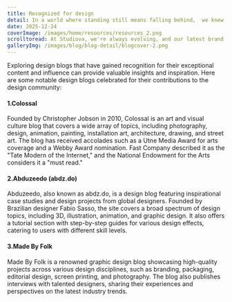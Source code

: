 ---
title: Recognized for design
detail: In a world where standing still means falling behind,  we knew it was time for a bold transformation.
date: 2025-12-24
coverImage: /images/home/resources/resources_2.png
scrolltoread: At Studiova, we're always evolving, and our latest brand redesign is a bold step forward. This transformation reflects our commitment to innovation and growth, both in how we look and how we connect with you.
galleryImg: /images/blog/blog-detail/blogcover-2.png
---


Exploring design blogs that have gained recognition for their exceptional content and influence can provide valuable insights and inspiration. Here are some notable design blogs celebrated for their contributions to the design community:

#### 1.Colossal

Founded by Christopher Jobson in 2010, Colossal is an art and visual culture blog that covers a wide array of topics, including photography, design, animation, painting, installation art, architecture, drawing, and street art. The blog has received accolades such as a Utne Media Award for arts coverage and a Webby Award nomination. Fast Company described it as the "Tate Modern of the Internet," and the National Endowment for the Arts considers it a "must read."


#### 2.Abduzeedo (abdz.do)

Abduzeedo, also known as abdz.do, is a design blog featuring inspirational case studies and design projects from global designers. Founded by Brazilian designer Fabio Sasso, the site covers a broad spectrum of design topics, including 3D, illustration, animation, and graphic design. It also offers a tutorial section with step-by-step guides for various design effects, catering to users with different skill levels.


#### 3.Made By Folk

Made By Folk is a renowned graphic design blog showcasing high-quality projects across various design disciplines, such as branding, packaging, editorial design, screen printing, and photography. The blog also publishes interviews with talented designers, sharing their experiences and perspectives on the latest industry trends.